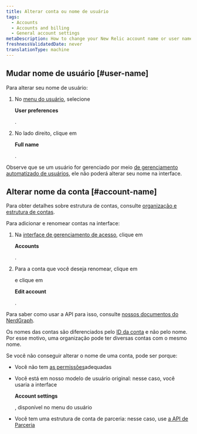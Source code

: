```yaml
---
title: Alterar conta ou nome de usuário
tags:
  - Accounts
  - Accounts and billing
  - General account settings
metaDescription: How to change your New Relic account name or user name.
freshnessValidatedDate: never
translationType: machine
---
```


## Mudar nome de usuário [#user-name]

Para alterar seu nome de usuário:

1. No [menu do usuário](/docs/accounts/accounts-billing/general-account-settings/intro-account-settings), selecione

   <DoNotTranslate>**User preferences**</DoNotTranslate>

   .

2. No lado direito, clique em

   <DoNotTranslate>**Full name**</DoNotTranslate>

   .

Observe que se um usuário for gerenciado por meio [de gerenciamento automatizado de usuários](/docs/accounts/accounts/automated-user-management/automated-user-provisioning-single-sign), ele não poderá alterar seu nome na interface.

## Alterar nome da conta [#account-name]

Para obter detalhes sobre estrutura de contas, consulte [organização e estrutura de contas](/docs/accounts/accounts-billing/account-structure/new-relic-account-structure).

Para adicionar e renomear contas na interface:

1. Na [interface de gerenciamento de acesso](https://one.newrelic.com/admin-portal/organizations/organization-detail), clique em

   <DoNotTranslate>**Accounts**</DoNotTranslate>

   .

2. Para a conta que você deseja renomear, clique em

   <Icon name="fe-more-horizontal"/>

   e clique em

   <DoNotTranslate>**Edit account**</DoNotTranslate>

   .

Para saber como usar a API para isso, consulte [nossos documentos do NerdGraph](/docs/apis/nerdgraph/examples/manage-accounts-nerdgraph).

Os nomes das contas são diferenciados pelo [ID da conta](/docs/accounts/accounts-billing/account-structure/account-id) e não pelo nome. Por esse motivo, uma organização pode ter diversas contas com o mesmo nome.

Se você não conseguir alterar o nome de uma conta, pode ser porque:

* Você não tem [as permissões](/docs/accounts/accounts-billing/new-relic-one-user-management/user-management-concepts/#admin-settings)adequadas

* Você está em nosso modelo de usuário original: nesse caso, você usaria a interface

  <DoNotTranslate>**Account settings**</DoNotTranslate>

  , disponível no menu do usuário

* Você tem uma estrutura de conta de parceria: nesse caso, use [a API de Parceria](/docs/new-relic-partnerships/partnerships/partner-api/partnership-api-account-object)